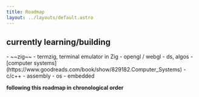 ```yaml
---
title: Roadmap
layout: ../layouts/default.astro
---
```


## currently learning/building

<div class="font-mono marker:text-yellow-500">
  - ~~zig~~
  - termzig, terminal emulator in Zig 
  - opengl / webgl
  - ds, algos
  - [computer systems](https://www.goodreads.com/book/show/829182.Computer_Systems)
  - c/c++
  - assembly
  - os
  - embedded
</div>


__following this roadmap in chronological order__
